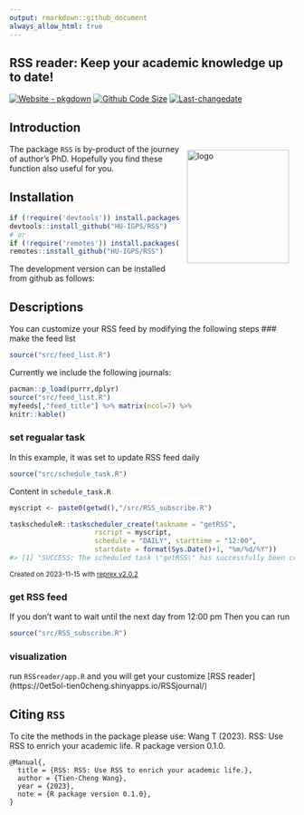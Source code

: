 ```yaml
---
output: rmarkdown::github_document
always_allow_html: true
---
```

<!-- README.md is generated from README.Rmd. Please edit that file -->

## RSS reader: Keep your academic knowledge up to date!

[![Website - pkgdown](https://img.shields.io/badge/website-GUI-green)](https://0et5ol-tien0cheng.shinyapps.io/RSSjournal/)
[![Github Code Size](https://img.shields.io/github/languages/code-size/Illustratien/RSS.svg)](https://github.com/HU-IGPS/RSS)
[![Last-changedate](https://img.shields.io/badge/last%20change-`r gsub('-', '--', Sys.Date())`-yellowgreen.svg)](https://github.com/HU-IGPS/RSS/commits/master)


## Introduction
<img src="picture/logo.png" align="right" alt="logo" width="180" height = "200" style = "padding: 10px; border: none; float: right;">

The package `RSS` is by-product of the journey of author's PhD. Hopefully you find these function also useful for you.


## Installation
<!-- The package can be installed from CRAN as follows: -->
```r
if (!require('devtools')) install.packages('devtools')
devtools::install_github("HU-IGPS/RSS")
# or
if (!require('remotes')) install.packages('remotes')
remotes::install_github("HU-IGPS/RSS")
```

The development version can be installed from github as follows:

## Descriptions
You can customize your RSS feed by modifying the following steps
### make the feed list
```r
source("src/feed_list.R")
```
Currently we include the following journals:
```r
pacman::p_load(purrr,dplyr)
source("src/feed_list.R")
myfeeds[,"feed_title"] %>% matrix(ncol=7) %>%  
knitr::kable()
```

### set regualar task
In this example, it was set to update RSS feed daily

```r
source("src/schedule_task.R")
```
Content in `schedule_task.R`
``` r
myscript <- paste0(getwd(),"/src/RSS_subscribe.R")

taskscheduleR::taskscheduler_create(taskname = "getRSS", 
                     rscript = myscript, 
                     schedule = "DAILY", starttime = "12:00",
                     startdate = format(Sys.Date()+1, "%m/%d/%Y"))
#> [1] "SUCCESS: The scheduled task \"getRSS\" has successfully been created."
```
<sup>Created on 2023-11-15 with [reprex v2.0.2](https://reprex.tidyverse.org)</sup>

### get RSS feed
If you don't want to wait until the next day from 12:00 pm
Then you can run 
```r
source("src/RSS_subscribe.R")
```

### visualization 
run `RSSreader/app.R`
and you will get your customize [RSS reader] (https://0et5ol-tien0cheng.shinyapps.io/RSSjournal/)

## Citing `RSS`
To cite the methods in the package please use:
Wang T (2023). RSS: Use RSS to enrich your academic life. R package version 0.1.0.

```
@Manual{,
  title = {RSS: RSS: Use RSS to enrich your academic life.},
  author = {Tien-Cheng Wang},
  year = {2023},
  note = {R package version 0.1.0},
}
```